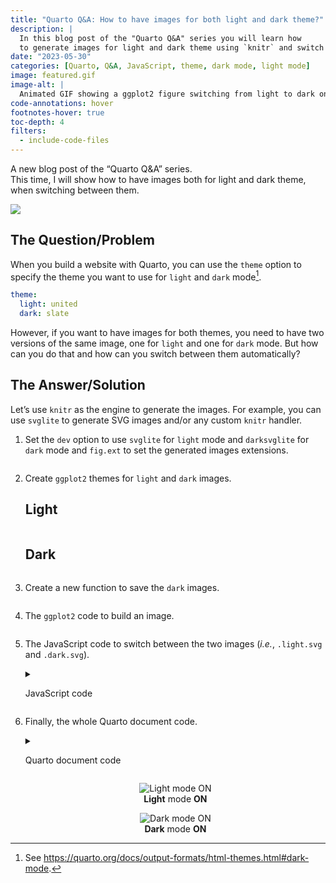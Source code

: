 ```yaml
---
title: "Quarto Q&A: How to have images for both light and dark theme?"
description: |
  In this blog post of the "Quarto Q&A" series you will learn how
  to generate images for light and dark theme using `knitr` and switch between them when changing theme.
date: "2023-05-30"
categories: [Quarto, Q&A, JavaScript, theme, dark mode, light mode]
image: featured.gif
image-alt: |
  Animated GIF showing a ggplot2 figure switching from light to dark on theme toggle switch.
code-annotations: hover
footnotes-hover: true
toc-depth: 4
filters:
  - include-code-files
---
```


A new blog post of the "Quarto Q&A" series.  
This time, I will show how to have images both for light and dark theme, when switching between them.

![](featured.gif){fig-alt="Animated GIF showing a ggplot2 figure switching from light to dark on theme toggle switch." fig-align="center"}

```{=html}
<!-- gifski --fps 10 --height 1080 --width 1920 -o features.gif assets/light-dark.mov -->
```

## The Question/Problem

When you build a website with Quarto, you can use the `theme` option
to specify the theme you want to use for `light` and `dark` mode[^1].

[^1]: See <https://quarto.org/docs/output-formats/html-themes.html#dark-mode>.

```yml
theme:
  light: united
  dark: slate
```

However, if you want to have images for both themes, you need to have two versions of the same image,
one for `light` and one for `dark` mode.
But how can you do that and how can you switch between them automatically?

## The Answer/Solution

Let's use `knitr` as the engine to generate the images.
For example, you can use `svglite` to generate SVG images and/or any custom `knitr` handler.

1. Set the `dev` option to use `svglite` for `light` mode and `darksvglite` for `dark` mode and `fig.ext` to set the generated images extensions.
   ```.yaml
   ```
2. Create `ggplot2` themes for `light` and `dark` images.

   ::: {.panel-tabset}
   ## Light

   ```.r
   ```
   
   ## Dark

   ```.r
   ```
   :::
3. Create a new function to save the `dark` images.
   ```.r
   ```
4. The `ggplot2` code to build an image.
   ```.r
   ```
5. The JavaScript code to switch between the two images (_i.e._, `.light.svg` and `.dark.svg`).
   <details><summary>JavaScript code</summary>
   ```.javascript
   ```
   </details>
6. Finally, the whole Quarto document code.
   <details><summary>Quarto document code</summary>
   ```.md
   ```
   </details>
   ::: {layout-ncol="2" style="text-align:center;"}
   ![**Light** mode **ON**](assets/light.png){fig-alt='Scatter plot on a light background with light mode switched on.' fig-align=center}
   
   ![**Dark** mode **ON**](assets/dark.png){fig-alt='Scatter plot on a dark background width dark mode switched on.' fig-align=center}
   :::
